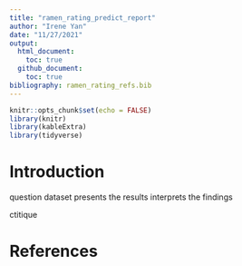 ```yaml
---
title: "ramen_rating_predict_report"
author: "Irene Yan"
date: "11/27/2021"
output: 
  html_document:
    toc: true
  github_document:
    toc: true
bibliography: ramen_rating_refs.bib
---
```


```r
knitr::opts_chunk$set(echo = FALSE)
library(knitr)
library(kableExtra)
library(tidyverse)
```


# Introduction

question 
dataset
presents the results
interprets the findings

ctitique


# References
